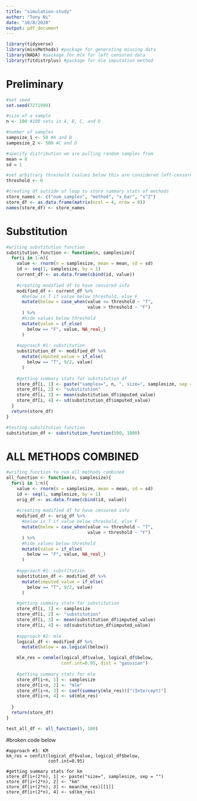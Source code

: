 ```yaml
---
title: "simulation-study"
author: "Tony Ni"
date: "10/8/2020"
output: pdf_document
---
```


```r
library(tidyverse)
library(missMethods) #package for generating missing data
library(NADA) #package for mle for left censored data
library(fitdistrplus) #package for mle imputation method
```

# Preliminary

```r
#set seed
set.seed(7271999)

#size of a sample
n <- 100 #100 sets in A, B, C, and D

#number of samples
sampsize_1 <- 50 #A and B
sampesize_2 <- 500 #C and D

#specify distribution we are pulling random samples from
mean = 0
sd = 1

#set arbitrary threshold (values below this are considered left-censored)
threshold <- 0

#creating df outside of loop to store summary stats of methods
store_names <- c("num_samples", "method", "x_bar", "s^2")
store_df <- as.data.frame(matrix(ncol = 4, nrow = 0))
names(store_df) <- store_names
```

<!-- 
for(i in 1:n){
  value <- rnorm(n = sampsize_1, mean = mean, sd = sd)
  id <- seq(1, sampsize_1, by = 1)
  current_df <- as.data.frame(cbind(id, value))
  
  #creating modified df to have censored info
  modified_df <- current_df %>%
    #below is T if value below threshold, else F
    mutate(below = case_when(value <= threshold ~ "T", 
                             value > threshold ~ "F")
    ) %>%
    #hide values below threshold
    mutate(value = if_else(
      below == "F", value, NA_real_)
    )
  
  #approach #1: substitution
  substitution_df <- modified_df %>%
    mutate(imputed_value = if_else(
      below == "T", 9/2, value)
    )
  
  #getting summary stats for substitution df
  store_df[i, 1] <- "A"
  store_df[i, 2] <- "substitution"
  store_df[i, 3] <- mean(substitution_df$imputed_value)
  store_df[i, 4] <- sd(substitution_df$imputed_value)
  
}
-->

# Substitution

```r
#writing substitution function
substitution_function <- function(n, samplesize){
  for(i in 1:n){
    value <- rnorm(n = samplesize, mean = mean, sd = sd)
    id <- seq(1, samplesize, by = 1)
    current_df <- as.data.frame(cbind(id, value))
    
    #creating modified df to have censored info
    modified_df <- current_df %>%
      #below is T if value below threshold, else F
      mutate(below = case_when(value <= threshold ~ "T", 
                               value > threshold ~ "F")
      ) %>%
      #hide values below threshold
      mutate(value = if_else(
        below == "F", value, NA_real_)
      )
    
    #approach #1: substitution
    substitution_df <- modified_df %>%
      mutate(imputed_value = if_else(
        below == "T", 9/2, value)
      )
    
    #getting summary stats for substitution df
    store_df[i, 1] <- paste("samples=", n, ", size=", samplesize, sep = "")
    store_df[i, 2] <- "substitution"
    store_df[i, 3] <- mean(substitution_df$imputed_value)
    store_df[i, 4] <- sd(substitution_df$imputed_value)
  }
  return(store_df)
}
```

```r
#testing substitution function
substitution_df <- substitution_function(500, 1000)
```

# ALL METHODS COMBINED 

```r
#writing function to run all methods combined
all_function <- function(n, samplesize){
  for(i in 1:n){
    value <- rnorm(n = samplesize, mean = mean, sd = sd)
    id <- seq(1, samplesize, by = 1)
    orig_df <- as.data.frame(cbind(id, value))
    
    #creating modified df to have censored info
    modified_df <- orig_df %>%
      #below is T if value below threshold, else F
      mutate(below = case_when(value <= threshold ~ "T", 
                               value > threshold ~ "F")
      ) %>%
      #hide values below threshold
      mutate(value = if_else(
        below == "F", value, NA_real_)
      )
    
    #approach #1: substitution
    substitution_df <- modified_df %>%
      mutate(imputed_value = if_else(
        below == "T", 9/2, value)
      )

    #getting summary stats for substitution
    store_df[i, 1] <- samplesize
    store_df[i, 2] <- "substitution"
    store_df[i, 3] <- mean(substitution_df$imputed_value)
    store_df[i, 4] <- sd(substitution_df$imputed_value)
    
    #approach #2: mle
    logical_df <- modified_df %>%
      mutate(below = as.logical(below))

    mle_res = cenmle(logical_df$value, logical_df$below, 
                     conf.int=0.95, dist = "gaussian")
    
    #getting summary stats for mle 
    store_df[i+n, 1] <- samplesize
    store_df[i+n, 2] <- "mle"
    store_df[i+n, 3] <- coef(summary(mle_res))["(Intercept)"]
    store_df[i+n, 4] <- sd(mle_res)
    
  }
  return(store_df)
}
```

```r
test_all_df <- all_function(5, 100)
```

#broken code below

    #approach #3: KM
    km_res = cenfit(logical_df$value, logical_df$below, 
                    conf.int=0.95)
    
    #getting summary stats for km
    store_df[i+(2*n), 1] <- paste("size=", samplesize, sep = "")
    store_df[i+(2*n), 2] <- "km"
    store_df[i+(2*n), 3] <- mean(km_res)[[1]]
    store_df[i+(2*n), 4] <- sd(km_res)





